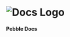 # ![Docs Logo](https://www.pebbleclimbing.com/static/media/pebble-logo.e366a37c.svg)
#### Pebble Docs

<!-- - [Facebook](https://www.facebook.com/pebbleclimbing/) -->
<!-- - [Instagram](https://www.instagram.com/pebble_climbing/) -->

